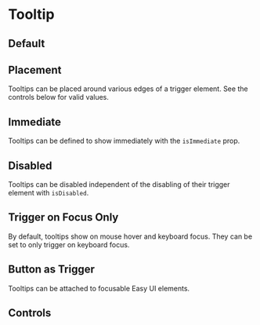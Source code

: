 
<Meta of={TooltipStories} />

# Tooltip

## Default

<Canvas of={TooltipStories.Default} />

## Placement

Tooltips can be placed around various edges of a trigger element. See the controls below for valid values.

<Canvas of={TooltipStories.Placement} />

## Immediate

Tooltips can be defined to show immediately with the `isImmediate` prop.

<Canvas of={TooltipStories.Immediate} />

## Disabled

Tooltips can be disabled independent of the disabling of their trigger element with `isDisabled`.

<Canvas of={TooltipStories.Disabled} />

## Trigger on Focus Only

By default, tooltips show on mouse hover and keyboard focus. They can be set to only trigger on keyboard focus.

<Canvas of={TooltipStories.FocusOnly} />

## Button as Trigger

Tooltips can be attached to focusable Easy UI elements.

<Canvas of={TooltipStories.ButtonTrigger} />

## Controls

<Canvas of={TooltipStories.Default} />

<Controls of={TooltipStories.Default} />
